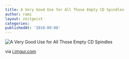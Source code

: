 ```yaml
---
title: A Very Good Use for All Those Empty CD Spindles
author: rami
layout: zeitgeist
categories:
publishedAt: '2010-09-08'
---
```


![A Very Good Use for All Those Empty CD Spindles](/assets/images/content/zeitgeist/a-very-good-use-for-all-those-empty-cd-spindles.jpg)

via <a href="http://i.imgur.com/vo5Cj.jpg">i.imgur.com</a>
